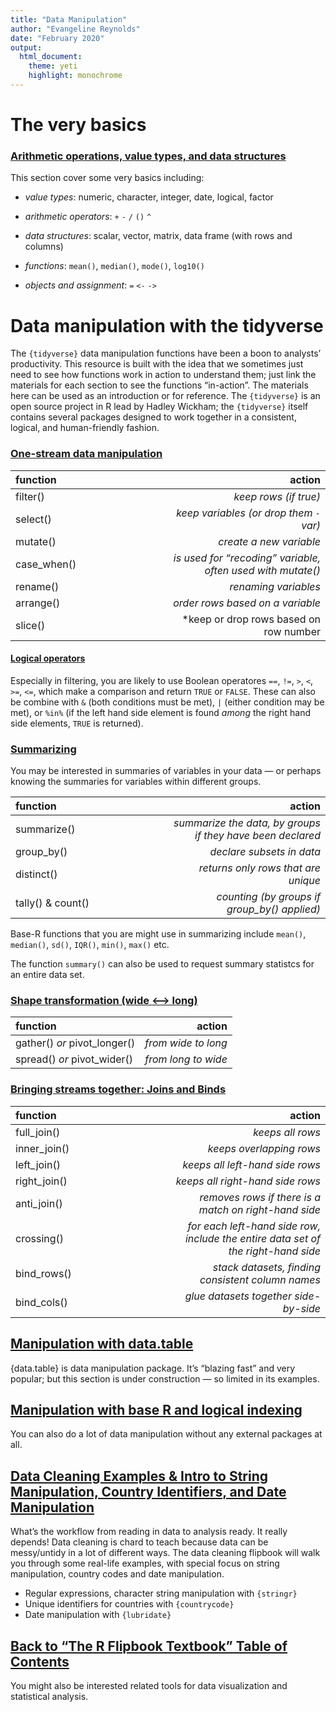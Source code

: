 ```yaml
---
title: "Data Manipulation"
author: "Evangeline Reynolds"
date: "February 2020"
output: 
  html_document:
    theme: yeti
    highlight: monochrome
---
```



# The very basics

### [Arithmetic operations, value types, and data structures](arithmetic_and_data_types.html){target="_blank"}

This section cover some very basics including:

- *value types*: numeric,    character,    integer,   date, logical,   factor 

- *arithmetic operators*: `+ `  `-`   `/`   `()` `^ `   

- *data structures*: scalar, vector, matrix, data frame (with rows and columns)

- *functions*: `mean()`, `median()`, `mode()`, `log10()`

- *objects and assignment*: `=` `<-` `->` 

# Data manipulation with the tidyverse

The `{tidyverse}`  data manipulation functions have been a boon to analysts' productivity. This resource is built with the idea that we sometimes just need to see how functions work in action to understand them; just link the materials for each section to see the functions "in-action". The materials here can be used as an introduction or for reference. The `{tidyverse}` is an open source project in R lead by Hadley Wickham; the `{tidyverse}` itself contains several packages designed to work together in a consistent, logical, and human-friendly fashion.

### [One-stream data manipulation](one_stream_wrangle.html#3){target="_blank"}

|function |action |
| :--- | ---: |
| filter()    | *keep rows (if true)*|
| select()    | *keep variables (or drop them `-`var)*|
| mutate()    | *create a new variable*|
| case_when() | *is used for "recoding" variable, often used with mutate()*|
| rename()    | *renaming variables*|
| arrange()   | *order rows based on a variable*|
| slice()     | *keep or drop rows based on row number |


#### [Logical operators](booleans.html#3){target="_blank"}

Especially in filtering, you are likely to use Boolean operatores `==`, `!=`, `>`, `<`, `>=`, `<=`, which make a comparison and return `TRUE` or `FALSE`.  These can also be combine with `&` (both conditions must be met), `|` (either condition may be met), or `%in%` (if the left hand side element is found *among* the right hand side elements, `TRUE` is returned).


### [Summarizing](summarize.html#3){target="_blank"}

You may be interested in summaries of variables in your data --- or perhaps knowing the summaries for variables within different groups. 

|function |action |
| :--- | ---: |
| summarize() | *summarize the data, by groups if they have been declared*|
| group_by()  | *declare subsets in data*|
| distinct()  | *returns only rows that are unique*| 
| tally() & count()     | *counting (by groups if group_by() applied)*|


Base-R functions that you are might use in summarizing include `mean()`, `median()`, `sd()`, `IQR()`, `min()`, `max()` etc.

The function `summary()` can also be used to request summary statistcs for an entire data set. 

### [Shape transformation (wide <---> long)](long_to_wide_and_back.html#3){target="_blank"}

|function |action |
| :--- | ---: |
| gather() *or* pivot_longer() | *from wide to long*|
| spread() *or* pivot_wider() | *from long to wide*|


### [Bringing streams together: Joins and Binds](joining_data.html){target="_blank"}

|function |action |
| :--- | ---: |
| full_join() | *keeps all rows*|
| inner_join()  | *keeps overlapping rows*|
| left_join()  | *keeps all left-hand side rows*| 
| right_join()     | *keeps all right-hand side rows*|
| anti_join()     | *removes rows if there is a match on right-hand side*|
| crossing()    | *for each left-hand side row, include the entire data set of the right-hand side*|
| bind_rows()   |  *stack datasets, finding consistent column names* |
| bind_cols()   |  *glue datasets together side-by-side* |




## [Manipulation with data.table](data.table.html){target="_blank"}


{data.table} is data manipulation package.  It's "blazing fast" and very popular; but this section is under construction --- so limited in its examples. 

## [Manipulation with base R and logical indexing](logical_indexing.html){target="_blank"}

You can also do a lot of data manipulation without any external packages at all.

## [Data Cleaning Examples & Intro to String Manipulation, Country Identifiers, and Date Manipulation](https://evamaerey.github.io/data_manipulation/data_cleaning/data_cleaning){target="_blank"}

What's the workflow from reading in data to analysis ready.  It really depends!  Data cleaning is chard to teach because data can be messy/untidy in a lot of different ways.  The data cleaning flipbook will walk you through some real-life examples, with special focus on string manipulation, country codes and date manipulation.  

- Regular expressions, character string manipulation with `{stringr}`
- Unique identifiers for countries with `{countrycode}`
- Date manipulation with `{lubridate}`


## [Back to "The R Flipbook Textbook" Table of Contents](https://evamaerey.github.io/flipbooks/textbook)

You might also be interested related tools for data visualization and statistical analysis. 
